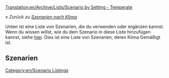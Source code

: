 [[Translation:en/Archive/Lists/Scenario by Setting - Temperate]]

''« Zurück zu [[de/Archive/Lists/Szenarien nach Klima|Szenarien nach Klima]]''

[[Category:en/Scenario Listings]]

Unten ist eine Liste von Szenarien, die du verwenden oder ergänzen kannst. Wenn du wissen willst, wie du dein Szenario in diese Liste hinzufügen kannst, siehe [[en/Player Made Scenarios|hier]]. Dies ist eine Liste von Szenarien, deren Klima Gemäßigt ist.

==Szenarien==